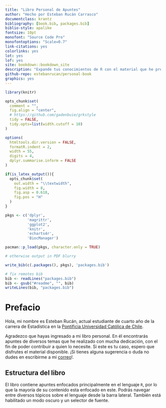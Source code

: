 ```yaml
--- 
title: "Libro Personal de Apuntes"
author: "Hecho por Esteban Rucán Carrasco"
documentclass: krantz
bibliography: [book.bib, packages.bib]
biblio-style: apalike
fontsize: 10pt
monofont: "Source Code Pro"
monofontoptions: "Scale=0.7"
link-citations: yes
colorlinks: yes
lot: yes
lof: yes
site: bookdown::bookdown_site
description: "Expande tus conocimientos de R con el material que he preparado."
github-repo: estebanrucan/personal-book
graphics: yes
---
```


```r
library(knitr)

opts_chunk$set( 
  comment = "",
  fig.align = "center", 
  # https://github.com/gadenbuie/grkstyle
  tidy = FALSE, 
  tidy.opts=list(width.cutoff = 10)
)

options(
  htmltools.dir.version = FALSE, 
  formatR.indent = 2, 
  width = 55, 
  digits = 4,
  dplyr.summarise.inform = FALSE
)

if(is_latex_output()){
  opts_chunk$set(
    out.width = "\\textwidth", 
    fig.width = 8, 
    fig.asp = 0.618,
    fig.pos = "H"
  )
}

pkgs <- c('dplyr',
          'magrittr', 
          'ggplot2', 
          'knitr', 
          'echarts4r',
          'BiocManager')

pacman::p_load(pkgs, character.only = TRUE)

# otherwise output in PDF blurry

write_bib(c(.packages(), pkgs), 'packages.bib')

# fix remotes bib
bib <- readLines("packages.bib")
bib <- gsub("#readme", "", bib)
writeLines(bib, "packages.bib")
```

# Prefacio {-}

Hola, mi nombre es Esteban Rucán, actual estudiante de cuarto año de la carrera de Estadística en la [Pontificia Universidad Católica de Chile](https://www.uc.cl). 

Agradezco que hayas ingresado a mi libro personal. En él encontrarás apuntes de diversos temas que he realizado con mucha dedicación, con el fin de poder contribuir a quien lo necesite. Si este es tu caso, espero que disfrutes el material disponible. ¡Si tienes alguna sugerencia o duda no dudes en escribirme a mi [correo](mailto:errucan@uc.cl)!.

## Estructura del libro

El libro contiene apuntes enfocados principalmente en el lenguaje `R`, por lo que la mayoría de su contenido esta enfocado en este. Podrás navegar entre diversos tópicos sobre el lenguaje desde la barra lateral. También está habilitado un modo oscuro y un selector de fuente.

